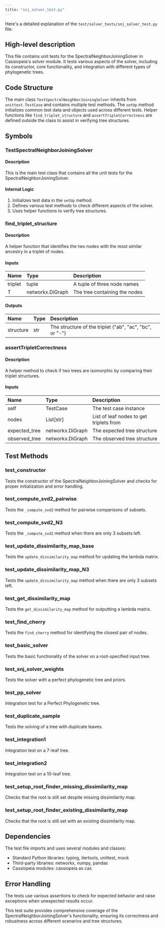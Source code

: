 ```yaml
---
title: "snj_solver_test.py"
---
```


Here's a detailed explanation of the `test/solver_tests/snj_solver_test.py` file:

## High-level description
This file contains unit tests for the SpectralNeighborJoiningSolver in Cassiopeia's solver module. It tests various aspects of the solver, including its constructor, core functionality, and integration with different types of phylogenetic trees.

## Code Structure
The main class `TestSpectralNeighborJoiningSolver` inherits from `unittest.TestCase` and contains multiple test methods. The `setUp` method initializes common test data and objects used across different tests. Helper functions like `find_triplet_structure` and `assertTripletCorrectness` are defined outside the class to assist in verifying tree structures.

## Symbols

### TestSpectralNeighborJoiningSolver
#### Description
This is the main test class that contains all the unit tests for the SpectralNeighborJoiningSolver.

#### Internal Logic
1. Initializes test data in the `setUp` method.
2. Defines various test methods to check different aspects of the solver.
3. Uses helper functions to verify tree structures.

### find_triplet_structure
#### Description
A helper function that identifies the two nodes with the most similar ancestry in a triplet of nodes.

#### Inputs
| Name | Type | Description |
|:-----|:-----|:------------|
| triplet | tuple | A tuple of three node names |
| T | networkx.DiGraph | The tree containing the nodes |

#### Outputs
| Name | Type | Description |
|:-----|:-----|:------------|
| structure | str | The structure of the triplet ("ab", "ac", "bc", or "-") |

### assertTripletCorrectness
#### Description
A helper method to check if two trees are isomorphic by comparing their triplet structures.

#### Inputs
| Name | Type | Description |
|:-----|:-----|:------------|
| self | TestCase | The test case instance |
| nodes | List[str] | List of leaf nodes to get triplets from |
| expected_tree | networkx.DiGraph | The expected tree structure |
| observed_tree | networkx.DiGraph | The observed tree structure |

## Test Methods

### test_constructor
Tests the constructor of the SpectralNeighborJoiningSolver and checks for proper initialization and error handling.

### test_compute_svd2_pairwise
Tests the `_compute_svd2` method for pairwise comparisons of subsets.

### test_compute_svd2_N3
Tests the `_compute_svd2` method when there are only 3 subsets left.

### test_update_dissimilarity_map_base
Tests the `update_dissimilarity_map` method for updating the lambda matrix.

### test_update_dissimilarity_map_N3
Tests the `update_dissimilarity_map` method when there are only 3 subsets left.

### test_get_dissimilarity_map
Tests the `get_dissimilarity_map` method for outputting a lambda matrix.

### test_find_cherry
Tests the `find_cherry` method for identifying the closest pair of nodes.

### test_basic_solver
Tests the basic functionality of the solver on a root-specified input tree.

### test_snj_solver_weights
Tests the solver with a perfect phylogenetic tree and priors.

### test_pp_solver
Integration test for a Perfect Phylogenetic tree.

### test_duplicate_sample
Tests the solving of a tree with duplicate leaves.

### test_integration1
Integration test on a 7-leaf tree.

### test_integration2
Integration test on a 10-leaf tree.

### test_setup_root_finder_missing_dissimilarity_map
Checks that the root is still set despite missing dissimilarity map.

### test_setup_root_finder_existing_dissimilarity_map
Checks that the root is still set with an existing dissimilarity map.

## Dependencies
The test file imports and uses several modules and classes:
- Standard Python libraries: typing, itertools, unittest, mock
- Third-party libraries: networkx, numpy, pandas
- Cassiopeia modules: cassiopeia as cas

## Error Handling
The tests use various assertions to check for expected behavior and raise exceptions when unexpected results occur.

This test suite provides comprehensive coverage of the SpectralNeighborJoiningSolver's functionality, ensuring its correctness and robustness across different scenarios and tree structures.